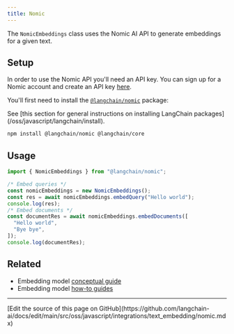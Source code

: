 ```yaml
---
title: Nomic
---
```


The `NomicEmbeddings` class uses the Nomic AI API to generate embeddings for a given text.

## Setup

In order to use the Nomic API you'll need an API key.
You can sign up for a Nomic account and create an API key [here](https://atlas.nomic.ai/).

You'll first need to install the [`@langchain/nomic`](https://www.npmjs.com/package/@langchain/nomic) package:

<Tip>
See [this section for general instructions on installing LangChain packages](/oss/javascript/langchain/install).
</Tip>

```bash npm
npm install @langchain/nomic @langchain/core
```

## Usage

```typescript
import { NomicEmbeddings } from "@langchain/nomic";

/* Embed queries */
const nomicEmbeddings = new NomicEmbeddings();
const res = await nomicEmbeddings.embedQuery("Hello world");
console.log(res);
/* Embed documents */
const documentRes = await nomicEmbeddings.embedDocuments([
  "Hello world",
  "Bye bye",
]);
console.log(documentRes);
```

## Related

- Embedding model [conceptual guide](/oss/javascript/integrations/text_embedding)
- Embedding model [how-to guides](/oss/javascript/integrations/text_embedding)

---

<Callout icon="pen-to-square" iconType="regular">
  [Edit the source of this page on GitHub](https://github.com/langchain-ai/docs/edit/main/src/oss/javascript/integrations/text_embedding/nomic.mdx)
</Callout>
